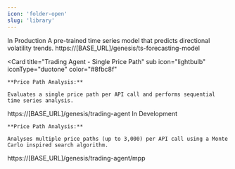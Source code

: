 ```yaml
---
icon: 'folder-open'
slug: 'library'
---
```


<CardGroup cols={1}>
  <Check>In Production</Check>
  <Card
    title="Time Series Forecasting Model"
    icon="lightbulb" iconType="duotone" color="#8fbc8f"
  >
  <Tabs>
  <Tab title="Description">
    A pre-trained time series model that predicts directional volatility trends.
  </Tab>
  <Tab title="Endpoint">
    https://[BASE_URL]/genesis/ts-forecasting-model
  </Tab>
  </Tabs>
  </Card>
  
  <Card
    title="Trading Agent - Single Price Path"
    sub
    icon="lightbulb" iconType="duotone" color="#8fbc8f"
  >
  <Tabs>
  
  <Tab title="Description">
   
    **Price Path Analysis:**

    Evaluates a single price path per API call and performs sequential time series analysis.

  </Tab>
  <Tab title="Endpoint">
    https://[BASE_URL]/genesis/trading-agent
  </Tab>
  </Tabs>
  </Card>
  <Note>In Development</Note>
  <Card
    title="Trading Agent - Multi-Price Path"
    sub
    icon="lightbulb" iconType="duotone" color="#ff8c00"
  >
  <Tabs>
  
  <Tab title="Description">

    **Price Path Analysis:**

    Analyses multiple price paths (up to 3,000) per API call using a Monte Carlo inspired search algorithm.

  </Tab>
  <Tab title="Endpoint">
    https://[BASE_URL]/genesis/trading-agent/mpp
  </Tab>
  </Tabs>
  </Card>
  
</CardGroup>

